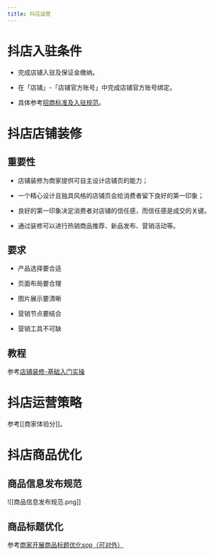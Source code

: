 ```yaml
---
title: 抖店运营
---
```


# 抖店入驻条件

- 完成店铺入驻及保证金缴纳。
    
- 在「店铺」-「店铺官方账号」中完成店铺官方账号绑定。
    
- 具体参考[招商标准及入驻规范](https://school.jinritemai.com/doudian/web/article/101818)。

# 抖店店铺装修

## 重要性

- 店铺装修为商家提供可自主设计店铺页的能力；
    
- 一个精心设计且独具风格的店铺页会给消费者留下良好的第一印象；
    
- 良好的第一印象决定消费者对店铺的信任感，而信任感是成交的关键。
    
- 通过装修可以进行热销商品推荐、新品发布、营销活动等。
    

## 要求

- 产品选择要合适
    
- 页面布局要合理
    
- 图片展示要清晰
    
- 营销节点要结合
    
- 营销工具不可缺
    

## 教程

参考[店铺装修-基础入门实操](https://school.jinritemai.com/doudian/web/course-series/cHQcSkFd3AQ4/cHQcSkFd3AQ4lHQeKoywscRK)

# 抖店运营策略

参考[[商家体验分]]。

# 抖店商品优化

## 商品信息发布规范

![[商品信息发布规范.png]]

## 商品标题优化

参考[商家开展商品标题优化sop（可对外）](https://bytedance.larkoffice.com/docx/doxcntj5XmCtMakiqa5lDsEZJpd)